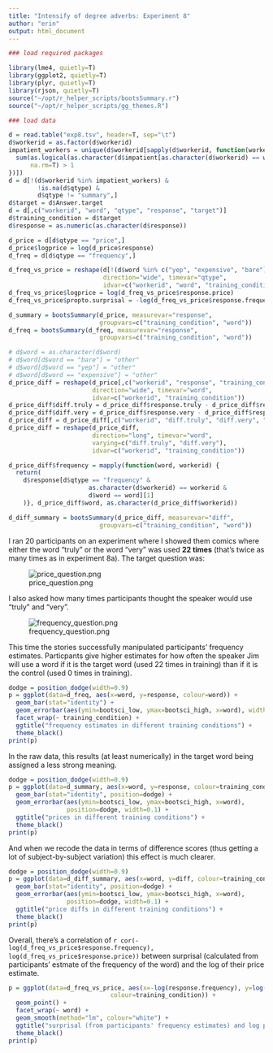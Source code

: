 ```yaml
---
title: "Intensify of degree adverbs: Experiment 8"
author: "erin"
output: html_document
---
```


```r
### load required packages

library(lme4, quietly=T)
library(ggplot2, quietly=T)
library(plyr, quietly=T)
library(rjson, quietly=T)
source("~/opt/r_helper_scripts/bootsSummary.r")
source("~/opt/r_helper_scripts/gg_themes.R")
```

```r
### load data

d = read.table("exp8.tsv", header=T, sep="\t")
d$workerid = as.factor(d$workerid)
impatient_workers = unique(d$workerid[sapply(d$workerid, function(worker) {
  sum(as.logical(as.character(d$impatient[as.character(d$workerid) == worker])),
      na.rm=T) > 1
})])
d = d[!(d$workerid %in% impatient_workers) &
        !is.na(d$qtype) &
        d$qtype != "summary",]
d$target = d$Answer.target
d = d[,c("workerid", "word", "qtype", "response", "target")]
d$training_condition = d$target
d$response = as.numeric(as.character(d$response))

d_price = d[d$qtype == "price",]
d_price$logprice = log(d_price$response)
d_freq = d[d$qtype == "frequency",]

d_freq_vs_price = reshape(d[!(d$word %in% c("yep", "expensive", "bare")),],
                          direction="wide", timevar="qtype",
                          idvar=c("workerid", "word", "training_condition"))
d_freq_vs_price$logprice = log(d_freq_vs_price$response.price)
d_freq_vs_price$propto.surprisal = -log(d_freq_vs_price$response.frequency)

d_summary = bootsSummary(d_price, measurevar="response",
                         groupvars=c("training_condition", "word"))
d_freq = bootsSummary(d_freq, measurevar="response",
                         groupvars=c("training_condition", "word"))

# d$word = as.character(d$word)
# d$word[d$word == "bare"] = "other"
# d$word[d$word == "yep"] = "other"
# d$word[d$word == "expensive"] = "other"
d_price_diff = reshape(d_price[,c("workerid", "response", "training_condition", "word")],
                       direction="wide", timevar="word",
                       idvar=c("workerid", "training_condition"))
d_price_diff$diff.truly = d_price_diff$response.truly - d_price_diff$response.bare
d_price_diff$diff.very = d_price_diff$response.very - d_price_diff$response.bare
d_price_diff = d_price_diff[,c("workerid", "diff.truly", "diff.very", "training_condition")]
d_price_diff = reshape(d_price_diff,
                       direction="long", timevar="word",
                       varying=c("diff.truly", "diff.very"),
                       idvar=c("workerid", "training_condition"))

d_price_diff$frequency = mapply(function(word, workerid) {
  return(
    d$response[d$qtype == "frequency" &
                      as.character(d$workerid) == workerid &
                      d$word == word][1]
    )}, d_price_diff$word, as.character(d_price_diff$workerid))

d_diff_summary = bootsSummary(d_price_diff, measurevar="diff",
                         groupvars=c("training_condition", "word"))
```

I ran 20 participants on an experiment where I showed them comics where either the word "truly" or the word "very" was used **22 times** (that's twice as many times as in experiment 8a). The target question was:

![price_question.png](price_question.png)

I also asked how many times participants thought the speaker would use "truly" and "very".

![frequency_question.png](frequency_question.png)

This time the stories successfully manipulated participants' frequency estimates. Particpants give higher estimates for how often the speaker Jim will use a word if it is the target word (used 22 times in training) than if it is the control (used 0 times in training).

```r
dodge = position_dodge(width=0.9)
p = ggplot(data=d_freq, aes(x=word, y=response, colour=word)) +
  geom_bar(stat="identity") +
  geom_errorbar(aes(ymin=bootsci_low, ymax=bootsci_high, x=word), width=0.1) +
  facet_wrap(~ training_condition) +
  ggtitle("frequency estimates in different training conditions") +
  theme_black()
print(p)
```

In the raw data, this results (at least numerically) in the target word being assigned a less strong meaning.

```r
dodge = position_dodge(width=0.9)
p = ggplot(data=d_summary, aes(x=word, y=response, colour=training_condition)) +
  geom_bar(stat="identity", position=dodge) +
  geom_errorbar(aes(ymin=bootsci_low, ymax=bootsci_high, x=word),
                position=dodge, width=0.1) +
  ggtitle("prices in different training conditions") +
  theme_black()
print(p)
```

And when we recode the data in terms of difference scores (thus getting a lot of subject-by-subject variation) this effect is much clearer.

```r
dodge = position_dodge(width=0.9)
p = ggplot(data=d_diff_summary, aes(x=word, y=diff, colour=training_condition)) +
  geom_bar(stat="identity", position=dodge) +
  geom_errorbar(aes(ymin=bootsci_low, ymax=bootsci_high, x=word),
                position=dodge, width=0.1) +
  ggtitle("price diffs in different training conditions") +
  theme_black()
print(p)
```

Overall, there's a correlation of `r cor(-log(d_freq_vs_price$response.frequency), log(d_freq_vs_price$response.price))` between surprisal (calculated from participants' estmate of the frequency of the word) and the log of their price estimate.

```r
p = ggplot(data=d_freq_vs_price, aes(x=-log(response.frequency), y=log(response.price),
                            colour=training_condition)) +
  geom_point() +
  facet_wrap(~ word) +
  geom_smooth(method="lm", colour="white") +
  ggtitle("surprisal (from participants' frequency estimates) and log price") +
  theme_black()
print(p)
```